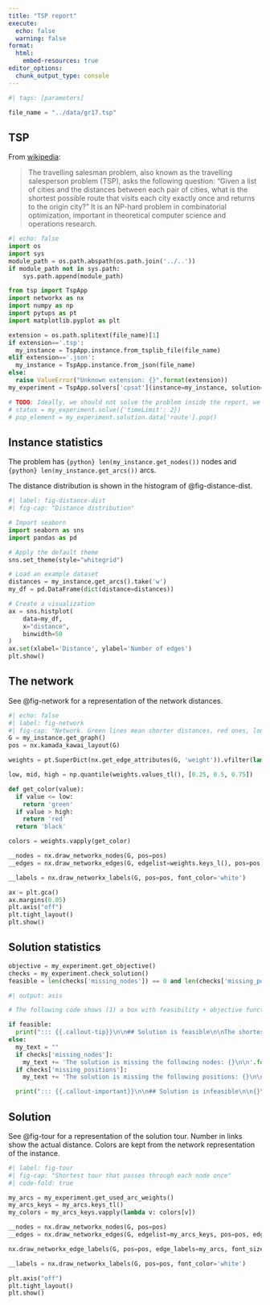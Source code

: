 ```yaml
---
title: "TSP report"
execute:
  echo: false
  warning: false
format:
  html:
    embed-resources: true
editor_options: 
  chunk_output_type: console
---
```


```python
#| tags: [parameters]

file_name = "../data/gr17.tsp"
```

## TSP

From [wikipedia](https://en.wikipedia.org/wiki/Travelling_salesman_problem):

> The travelling salesman problem, also known as the travelling salesperson problem (TSP), asks the following question: "Given a list of cities and the distances between each pair of cities, what is the shortest possible route that visits each city exactly once and returns to the origin city?" It is an NP-hard problem in combinatorial optimization, important in theoretical computer science and operations research. 

```python
#| echo: false
import os
import sys
module_path = os.path.abspath(os.path.join('../..'))
if module_path not in sys.path:
    sys.path.append(module_path)

from tsp import TspApp
import networkx as nx
import numpy as np
import pytups as pt
import matplotlib.pyplot as plt

extension = os.path.splitext(file_name)[1]
if extension=='.tsp':
  my_instance = TspApp.instance.from_tsplib_file(file_name)
elif extension=='.json':
  my_instance = TspApp.instance.from_json(file_name)
else:
  raise ValueError("Unknown extension: {}".format(extension))
my_experiment = TspApp.solvers['cpsat'](instance=my_instance, solution=TspApp.solution(dict(route=[])))

# TODO: Ideally, we should not solve the problem inside the report, we should already have an example of problem solved.
# status = my_experiment.solve({'timeLimit': 2})
# pop_element = my_experiment.solution.data['route'].pop()

```


## Instance statistics

The problem has `{python} len(my_instance.get_nodes())` nodes and `{python} len(my_instance.get_arcs())` arcs.

The distance distribution is shown in the histogram of @fig-distance-dist.

```python
#| label: fig-distance-dist
#| fig-cap: "Distance distribution"

# Import seaborn
import seaborn as sns
import pandas as pd

# Apply the default theme
sns.set_theme(style="whitegrid")

# Load an example dataset
distances = my_instance.get_arcs().take('w')
my_df = pd.DataFrame(dict(distance=distances))

# Create a visualization
ax = sns.histplot(
    data=my_df,
    x="distance", 
    binwidth=50
)
ax.set(xlabel='Distance', ylabel='Number of edges')
plt.show()

```

## The network

See @fig-network for a representation of the network distances.


```python
#| echo: false
#| label: fig-network
#| fig-cap: "Network. Green lines mean shorter distances, red ones, longer ones."
G = my_instance.get_graph()
pos = nx.kamada_kawai_layout(G)

weights = pt.SuperDict(nx.get_edge_attributes(G, 'weight')).vfilter(lambda v: v > 0)

low, mid, high = np.quantile(weights.values_tl(), [0.25, 0.5, 0.75])

def get_color(value):
  if value <= low:
    return 'green'
  if value > high:
    return 'red'
  return 'black'

colors = weights.vapply(get_color)

__nodes = nx.draw_networkx_nodes(G, pos=pos)
__edges = nx.draw_networkx_edges(G, edgelist=weights.keys_l(), pos=pos, edge_color=colors.values_tl())

__labels = nx.draw_networkx_labels(G, pos=pos, font_color='white')

ax = plt.gca()
ax.margins(0.05)
plt.axis("off")
plt.tight_layout()
plt.show()

```

## Solution statistics

```python
objective = my_experiment.get_objective()
checks = my_experiment.check_solution()
feasible = len(checks['missing_nodes']) == 0 and len(checks['missing_positions']) == 0

```

```python
#| output: asis

# The following code shows (1) a box with feasibility + objective function OR (2) root cause of infeasibility.

if feasible:
  print("::: {{.callout-tip}}\n\n## Solution is feasible\n\nThe shortest tour has length {}.\n\n:::".format(objective))
else:
  my_text = ""
  if checks['missing_nodes']:
    my_text += 'The solution is missing the following nodes: {}\n\n'.format(checks['missing_nodes'].take('node'))
  if checks['missing_positions']:
    my_text += 'The solution is missing the following positions: {}\n\n'.format(checks['missing_positions'].take('position'))

  print("::: {{.callout-important}}\n\n## Solution is infeasible\n\n{}\n\n:::".format(my_text))

```

## Solution


See @fig-tour for a representation of the solution tour. Number in links show the actual distance. Colors are kept from the network representation of the instance.

```python
#| label: fig-tour
#| fig-cap: "Shortest tour that passes through each node once"
#| code-fold: true

my_arcs = my_experiment.get_used_arc_weights()
my_arcs_keys = my_arcs.keys_tl()
my_colors = my_arcs_keys.vapply(lambda v: colors[v])

__nodes = nx.draw_networkx_nodes(G, pos=pos)
__edges = nx.draw_networkx_edges(G, edgelist=my_arcs_keys, pos=pos, edge_color=my_colors)

nx.draw_networkx_edge_labels(G, pos=pos, edge_labels=my_arcs, font_size=8)

__labels = nx.draw_networkx_labels(G, pos=pos, font_color='white')

plt.axis("off")
plt.tight_layout()
plt.show()

```
